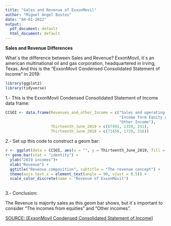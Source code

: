```yaml
---
title: "Sales and Revenue of ExxonMovil"
author: "Miguel Angel Bustos"
date: "04-01-2022"
output:
  pdf_document: default
  html_document: default
---
```


**Sales and Revenue Differences**

What´s the difference between Sales and Revenue? ExxonMovil, it´s an american multinational oil and gas corporation, headquartered in Irving, Texas. And this is the "ExxonMovil Condensed Consolidated Statement of Income" in 2019:

 \fbox{CCSOI = Condensed Consolidated Statement of Income}

 \fbox{Sales = Money paid by customers}

 \fbox{Revenue = (i) Sales, (ii) Income form equity affiliates and (iii) other incomes}



```r

library(ggplot2)
library(tidyverse)

```

1.- This is the ExxonMovil Condensed Consolidated Statement of Income data frame:

```r

CCSOI <- data.frame(Revenues_and_other_Income = c("Sales and operating revenue",
                                                  "Income form Equity Affiliaties",
                                                  "Other Income"),
                    Thirteenth_June_2019 = c(67491, 1359, 241),
                    Thirteenth_June_2018 = c(71456, 1729, 316))

```



2.- Set up this code to construct a geom bar:


```r

r <- ggplot(data = CCSOI, aes(x = "", y = Thirteenth_June_2019, fill = Revenues_and_other_Income))
r+ geom_bar(stat = "identity") +
  ylab("2019 incomes")+
  xlab("Revenue") +
  ggtitle("Revenue composition", subtitle = "The revenue concept") +
  theme(axis.text.x = element_text(angle = 90, vjust = 0.5)) +
  scale_color_discrete(name = "Revenue of ExxonMovil")
  


```

3.- Conclusion: 

The Revenue is majority sales as this geom bar shows, but it´s important to consider "The incomes from equities" and "Other incomes".

[SOURCE: [ExxonMovil Condensed Consolidated Statement of Income]](https://www.investopedia.com/ask/answers/122214/what-difference-between-revenue-and-sales.asp)



